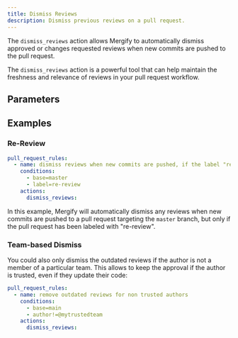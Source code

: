 ```yaml
---
title: Dismiss Reviews
description: Dismiss previous reviews on a pull request.
---
```



The `dismiss_reviews` action allows Mergify to automatically dismiss approved
or changes requested reviews when new commits are pushed to the pull request.

The `dismiss_reviews` action is a powerful tool that can help maintain the
freshness and relevance of reviews in your pull request workflow.

## Parameters

<ActionOptionsTable action="dismiss_reviews" />

## Examples

### Re-Review

```yaml
pull_request_rules:
  - name: dismiss reviews when new commits are pushed, if the label "re-review" is present
    conditions:
      - base=master
      - label=re-review
    actions:
      dismiss_reviews:
```

In this example, Mergify will automatically dismiss any reviews when new
commits are pushed to a pull request targeting the `master` branch, but only if
the pull request has been labeled with "re-review".

### Team-based Dismiss

You could also only dismiss the outdated reviews if the author is not a member
of a particular team. This allows to keep the approval if the author is
trusted, even if they update their code:

```yaml
pull_request_rules:
  - name: remove outdated reviews for non trusted authors
    conditions:
      - base=main
      - author!=@mytrustedteam
    actions:
      dismiss_reviews:
```
